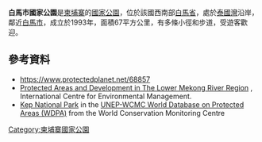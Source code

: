 {{coords|10.50614988|104.30800459|region:KH|display=title}}

'''白馬市國家公園'''是[[柬埔寨|柬埔寨]]的[[國家公園|國家公園]]，位於該國西南部[[白馬省|白馬省]]，處於[[泰國灣|泰國灣]]沿岸，鄰近[[白馬市_(柬埔寨)|白馬市]]，成立於1993年，面積67平方公里，有多條小徑和步道，受遊客歡迎。

==參考資料==
* https://www.protectedplanet.net/68857 {{Wayback|url=https://www.protectedplanet.net/68857 |date=20190820051854 }}
* [http://www.mekong-protected-areas.org/cambodia/pa-map.htm Protected Areas and Development in The Lower Mekong River Region] {{Wayback|url=http://www.mekong-protected-areas.org/cambodia/pa-map.htm |date=20110927190625 }}, International Centre for Environmental Management.
*[http://www.wdpa.org/siteSheet.aspx?sitecode=68857 Kep National Park] in the [https://web.archive.org/web/20090804170907/http://www.wdpa.org/ UNEP-WCMC World Database on Protected Areas (WDPA)] from the World Conservation Monitoring Centre

{{Cambodia-geo-stub}}
[[Category:柬埔寨國家公園|Category:柬埔寨國家公園]]